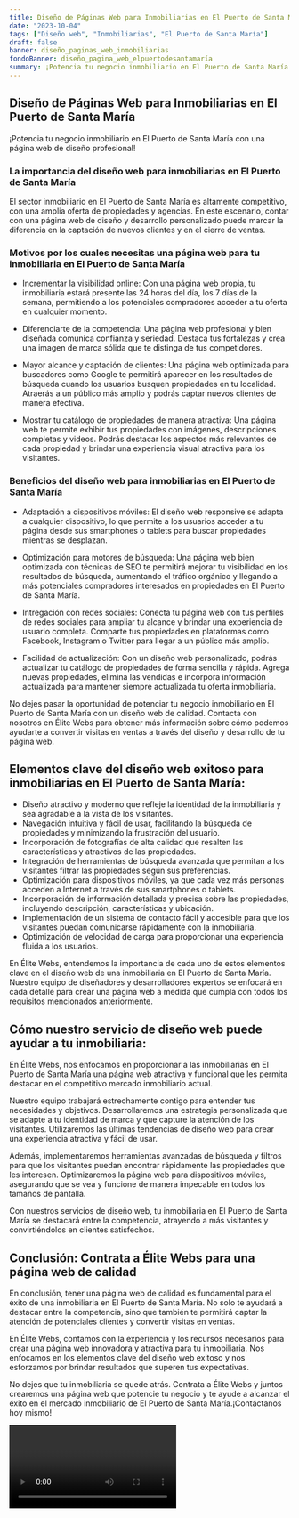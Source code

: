 ```yaml
---
title: Diseño de Páginas Web para Inmobiliarias en El Puerto de Santa María
date: "2023-10-04"
tags: ["Diseño web", "Inmobiliarias", "El Puerto de Santa María"]
draft: false
banner: diseño_paginas_web_inmobiliarias
fondoBanner: diseño_pagina_web_elpuertodesantamaría
summary: ¡Potencia tu negocio inmobiliario en El Puerto de Santa María con una página web de diseño profesional!
---
```



## Diseño de Páginas Web para Inmobiliarias en El Puerto de Santa María

¡Potencia tu negocio inmobiliario en El Puerto de Santa María con una página web de diseño profesional!

### La importancia del diseño web para inmobiliarias en El Puerto de Santa María

El sector inmobiliario en El Puerto de Santa María es altamente competitivo, con una amplia oferta de propiedades y agencias. En este escenario, contar con una página web de diseño y desarrollo personalizado puede marcar la diferencia en la captación de nuevos clientes y en el cierre de ventas.

### Motivos por los cuales necesitas una página web para tu inmobiliaria en El Puerto de Santa María

- Incrementar la visibilidad online: Con una página web propia, tu inmobiliaria estará presente las 24 horas del día, los 7 días de la semana, permitiendo a los potenciales compradores acceder a tu oferta en cualquier momento.

- Diferenciarte de la competencia: Una página web profesional y bien diseñada comunica confianza y seriedad. Destaca tus fortalezas y crea una imagen de marca sólida que te distinga de tus competidores.

- Mayor alcance y captación de clientes: Una página web optimizada para buscadores como Google te permitirá aparecer en los resultados de búsqueda cuando los usuarios busquen propiedades en tu localidad. Atraerás a un público más amplio y podrás captar nuevos clientes de manera efectiva.

- Mostrar tu catálogo de propiedades de manera atractiva: Una página web te permite exhibir tus propiedades con imágenes, descripciones completas y videos. Podrás destacar los aspectos más relevantes de cada propiedad y brindar una experiencia visual atractiva para los visitantes.

### Beneficios del diseño web para inmobiliarias en El Puerto de Santa María

- Adaptación a dispositivos móviles: El diseño web responsive se adapta a cualquier dispositivo, lo que permite a los usuarios acceder a tu página desde sus smartphones o tablets para buscar propiedades mientras se desplazan.

- Optimización para motores de búsqueda: Una página web bien optimizada con técnicas de SEO te permitirá mejorar tu visibilidad en los resultados de búsqueda, aumentando el tráfico orgánico y llegando a más potenciales compradores interesados en propiedades en El Puerto de Santa María.

- Intregación con redes sociales: Conecta tu página web con tus perfiles de redes sociales para ampliar tu alcance y brindar una experiencia de usuario completa. Comparte tus propiedades en plataformas como Facebook, Instagram o Twitter para llegar a un público más amplio.

- Facilidad de actualización: Con un diseño web personalizado, podrás actualizar tu catálogo de propiedades de forma sencilla y rápida. Agrega nuevas propiedades, elimina las vendidas e incorpora información actualizada para mantener siempre actualizada tu oferta inmobiliaria.

No dejes pasar la oportunidad de potenciar tu negocio inmobiliario en El Puerto de Santa María con un diseño web de calidad. Contacta con nosotros en Élite Webs para obtener más información sobre cómo podemos ayudarte a convertir visitas en ventas a través del diseño y desarrollo de tu página web.

<GifSeo />

<Cta />

## Elementos clave del diseño web exitoso para inmobiliarias en El Puerto de Santa María:

- Diseño atractivo y moderno que refleje la identidad de la inmobiliaria y sea agradable a la vista de los visitantes.
- Navegación intuitiva y fácil de usar, facilitando la búsqueda de propiedades y minimizando la frustración del usuario.
- Incorporación de fotografías de alta calidad que resalten las características y atractivos de las propiedades.
- Integración de herramientas de búsqueda avanzada que permitan a los visitantes filtrar las propiedades según sus preferencias.
- Optimización para dispositivos móviles, ya que cada vez más personas acceden a Internet a través de sus smartphones o tablets.
- Incorporación de información detallada y precisa sobre las propiedades, incluyendo descripción, características y ubicación.
- Implementación de un sistema de contacto fácil y accesible para que los visitantes puedan comunicarse rápidamente con la inmobiliaria.
- Optimización de velocidad de carga para proporcionar una experiencia fluida a los usuarios.

En Élite Webs, entendemos la importancia de cada uno de estos elementos clave en el diseño web de una inmobiliaria en El Puerto de Santa María. Nuestro equipo de diseñadores y desarrolladores expertos se enfocará en cada detalle para crear una página web a medida que cumpla con todos los requisitos mencionados anteriormente.

## Cómo nuestro servicio de diseño web puede ayudar a tu inmobiliaria:

En Élite Webs, nos enfocamos en proporcionar a las inmobiliarias en El Puerto de Santa María una página web atractiva y funcional que les permita destacar en el competitivo mercado inmobiliario actual.

Nuestro equipo trabajará estrechamente contigo para entender tus necesidades y objetivos. Desarrollaremos una estrategia personalizada que se adapte a tu identidad de marca y que capture la atención de los visitantes. Utilizaremos las últimas tendencias de diseño web para crear una experiencia atractiva y fácil de usar.

Además, implementaremos herramientas avanzadas de búsqueda y filtros para que los visitantes puedan encontrar rápidamente las propiedades que les interesen. Optimizaremos la página web para dispositivos móviles, asegurando que se vea y funcione de manera impecable en todos los tamaños de pantalla.

Con nuestros servicios de diseño web, tu inmobiliaria en El Puerto de Santa María se destacará entre la competencia, atrayendo a más visitantes y convirtiéndolos en clientes satisfechos.

## Conclusión: Contrata a Élite Webs para una página web de calidad

En conclusión, tener una página web de calidad es fundamental para el éxito de una inmobiliaria en El Puerto de Santa María. No solo te ayudará a destacar entre la competencia, sino que también te permitirá captar la atención de potenciales clientes y convertir visitas en ventas.

En Élite Webs, contamos con la experiencia y los recursos necesarios para crear una página web innovadora y atractiva para tu inmobiliaria. Nos enfocamos en los elementos clave del diseño web exitoso y nos esforzamos por brindar resultados que superen tus expectativas.

No dejes que tu inmobiliaria se quede atrás. Contrata a Élite Webs y juntos crearemos una página web que potencie tu negocio y te ayude a alcanzar el éxito en el mercado inmobiliario de El Puerto de Santa María.¡Contáctanos hoy mismo!

<Video />

<CtaBot job="Inmobiliarias" city="El Puerto de Santa María" />

<Gmaps query="El Puerto de Santa María+españa+maps" />
